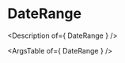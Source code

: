 

<Meta title="Basics/Text/DateRange" />

# DateRange

<Description of={ DateRange } />

<Canvas>
  <Story name="DateRange">
    <DateRange
      dates={[
        Faker.date.past(),
        Faker.date.recent(),
        Faker.date.future(),
        Faker.date.recent(),
      ]}
    />
  </Story>
</Canvas>

<ArgsTable of={ DateRange } />
